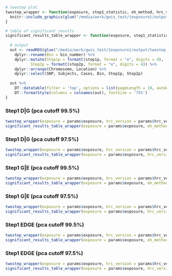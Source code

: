 
```r

# twostep plot
twostep_wrapper <- function(exposure, step1_statistic, eh_method, hrc_version, filename_suffix = "") {
  knitr::include_graphics(glue("/media/work/gwis_test/{exposure}/output/twostep_{eh_method}_{exposure}_{hrc_version}_{step1_statistic}.png"))
}

# table of significant results
significant_results_table_wrapper <- function(exposure, step1_statistic, eh_method, hrc_version, filename_suffix = "") {
  
  # output
  out <- readRDS(glue("/media/work/gwis_test/{exposure}/output/twostep_{eh_method}_{exposure}_{hrc_version}_{step1_statistic}_df.rds")) %>% 
    dplyr::rename(Bin = bin_number) %>% 
    dplyr::mutate(Step1p = formatC(step1p, format = "e", digits = 4),
           Step2p = formatC(step2p, format = "e", digits = 4)) %>% 
    dplyr::arrange(Chromosome, Location) %>%
    dplyr::select(SNP, Subjects, Cases, Bin, Step1p, Step2p)
  
  out %>% 
    DT::datatable(filter = 'top', options = list(pageLength = 10, autoWidth = T)) %>% 
    DT::formatStyle(columns = colnames(out), fontSize = '75%')
}

```

### Step1 D|G (pca cutoff 99.5%)
```r
twostep_wrapper(exposure = params$exposure, hrc_version = params$hrc_version, eh_method = "gao_0.995", step1_statistic = 'chiSqG')
significant_results_table_wrapper(exposure = params$exposure, eh_method = "gao_0.995", hrc_version = params$hrc_version, step1_statistic = 'chiSqG')
```

### Step1 D|G (pca cutoff 97.5%)
```r
twostep_wrapper(exposure = params$exposure, hrc_version = params$hrc_version, eh_method = "gao_0.975", step1_statistic = 'chiSqG')
significant_results_table_wrapper(exposure = params$exposure, hrc_version = params$hrc_version, eh_method = "gao_0.975", step1_statistic = 'chiSqG')
```

### Step1 G|E (pca cutoff 99.5%)
```r
twostep_wrapper(exposure = params$exposure, hrc_version = params$hrc_version, eh_method = "gao_0.995", step1_statistic = 'chiSqGE')
significant_results_table_wrapper(exposure = params$exposure, eh_method = "gao_0.995", hrc_version = params$hrc_version, step1_statistic = 'chiSqGE')
```

### Step1 G|E (pca cutoff 97.5%)
```r
twostep_wrapper(exposure = params$exposure, hrc_version = params$hrc_version, eh_method = "gao_0.975", step1_statistic = 'chiSqGE')
significant_results_table_wrapper(exposure = params$exposure, hrc_version = params$hrc_version, eh_method = "gao_0.975", step1_statistic = 'chiSqGE')
```

### Step1 EDGE (pca cutoff 99.5%)
```r
twostep_wrapper(exposure = params$exposure, hrc_version = params$hrc_version, eh_method = "gao_0.995", step1_statistic = 'chiSqEDGE')
significant_results_table_wrapper(exposure = params$exposure, eh_method = "gao_0.995", hrc_version = params$hrc_version, step1_statistic = 'chiSqEDGE')
```

### Step1 EDGE (pca cutoff 97.5%)
```r
twostep_wrapper(exposure = params$exposure, hrc_version = params$hrc_version, eh_method = "gao_0.975", step1_statistic = 'chiSqEDGE')
significant_results_table_wrapper(exposure = params$exposure, hrc_version = params$hrc_version, eh_method = "gao_0.975", step1_statistic = 'chiSqEDGE')
```

